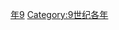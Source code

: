 {{Catnav|頁面分類|历史|歷史時代|年|9世纪各年}}

{{catmore}}

[[Category:880年代|年9]]
[[Category:9世纪各年|Category:9世纪各年]]